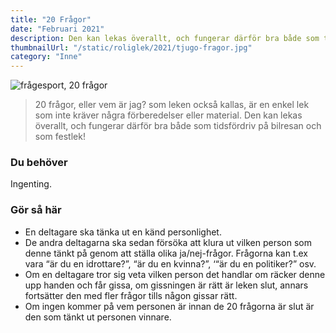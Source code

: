 ```yaml
---
title: "20 Frågor"
date: "Februari 2021"
description: Den kan lekas överallt, och fungerar därför bra både som tidsfördriv på bilresan och som festlek!
thumbnailUrl: "/static/roliglek/2021/tjugo-fragor.jpg"
category: "Inne"
---
```


![frågesport, 20 frågor](/static/roliglek/2021/tjugo-fragor.jpg)

> 20 frågor, eller vem är jag? som leken också kallas, är en enkel lek som inte kräver några förberedelser eller material. Den kan lekas överallt, och fungerar därför bra både som tidsfördriv på bilresan och som festlek!

### Du behöver

Ingenting.

### Gör så här

- En deltagare ska tänka ut en känd personlighet.
- De andra deltagarna ska sedan försöka att klura ut vilken person som denne tänkt på genom att ställa olika ja/nej-frågor. Frågorna kan t.ex vara “är du en idrottare?”, “är du en kvinna?”, ‘“är du en politiker?” osv.
- Om en deltagare tror sig veta vilken person det handlar om räcker denne upp handen och får gissa, om gissningen är rätt är leken slut, annars fortsätter den med fler frågor tills någon gissar rätt.
- Om ingen kommer på vem personen är innan de 20 frågorna är slut är den som tänkt ut personen vinnare.

